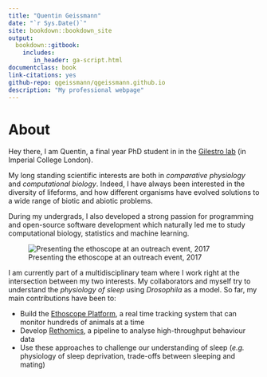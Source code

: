 ```yaml
--- 
title: "Quentin Geissmann"
date: "`r Sys.Date()`"
site: bookdown::bookdown_site
output: 
  bookdown::gitbook:
    includes:
       in_header: ga-script.html
documentclass: book
link-citations: yes
github-repo: qgeissmann/qgeissmann.github.io
description: "My professional webpage"
---
```


# About {-}

Hey there, I am Quentin, a final year PhD student in in the [Gilestro lab](https://lab.gilest.ro/) (in Imperial College London).

My long standing scientific interests are both in *comparative physiology* and *computational biology*.
Indeed, I have always been interested in the diversity of lifeforms, and how different organisms have evolved solutions to a wide range of biotic and abiotic problems.

During my undergrads, I also developed a strong passion for programming and open-source software development which naturally led me to study computational biology, statistics and machine learning.

![Presenting the ethoscope at an outreach event, 2017](./assets/imperial_festival.jpg)

I am currently part of a multidisciplinary team where I work right at the intersection between my two interests.
My collaborators and myself try to understand the *physiology of sleep* using *Drosophila* as a model.
So far, my main contributions have been to:

* Build the [Ethoscope Platform](https://gilestrolab.github.io/ethoscope/), a real time tracking system that can monitor hundreds of animals at a time
* Develop [Rethomics](http://rethomics.github.io/), a pipeline to analyse high-throughput behaviour data
* Use these approaches to challenge our understanding of sleep (*e.g.* physiology of sleep deprivation, trade-offs between sleeping and mating)
